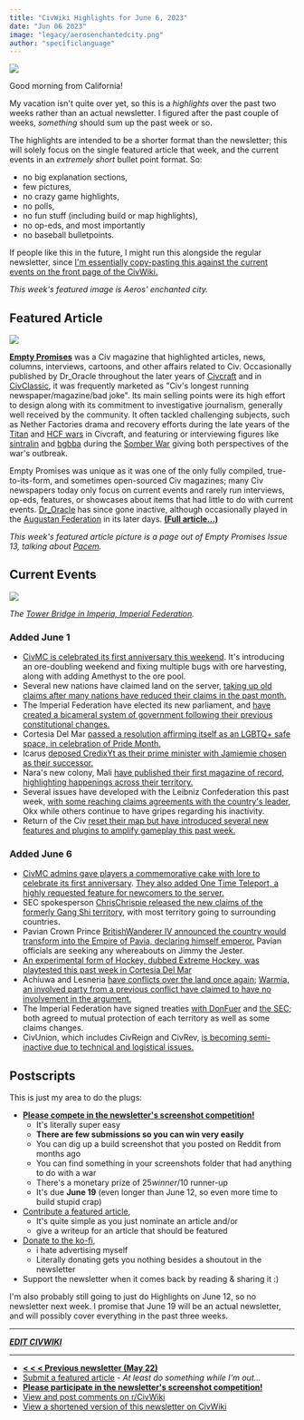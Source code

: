 ```yaml
---
title: "CivWiki Highlights for June 6, 2023"
date: "Jun 06 2023"
image: "legacy/aerosenchantedcity.png"
author: "specificlanguage"
---
```


![](https://i.redd.it/0liqaiuujm2b1.png)

Good morning from California!

My vacation isn't quite over yet, so this is a *highlights* over the past two weeks rather than an actual newsletter. I figured after the past couple of weeks, *something* should sum up the past week or so.

The highlights are intended to be a shorter format than the newsletter; this will solely focus on the single featured article that week, and the current events in an *extremely short* bullet point format. So:
- no big explanation sections,
- few pictures,
- no crazy game highlights,
- no polls,
- no fun stuff (including build or map highlights),
- no op-eds, and most importantly
- no baseball bulletpoints.

If people like this in the future, I might run this alongside the regular newsletter, since [I'm essentially copy-pasting this against the current events on the front page of the CivWiki.](https://civwiki.org/wiki/CivWiki:Featured)

*This week's featured image is Aeros' enchanted city.*

## Featured Article

![](https://static.miraheze.org/civwikiwiki/f/fc/Empty_Promises_13_excerpt.png)

[**Empty Promises**](https://civwiki.org/wiki/Empty_Promises) was a Civ magazine that highlighted articles, news, columns, interviews, cartoons, and other affairs related to Civ. Occasionally published by Dr_Oracle throughout the later years of [Civcraft](https://civwiki.org/wiki/Civcraft) and in [CivClassic](https://civwiki.org/wiki/CivClassic), it was frequently marketed as "Civ's longest running newspaper/magazine/bad joke". Its main selling points were its high effort to design along with its commitment to investigative journalism, generally well received by the community. It often tackled challenging subjects, such as Nether Factories drama and recovery efforts during the late years of the [Titan](https://civwiki.org/wiki/Titan_War) and [HCF wars](https://civwiki.org/wiki/HCF_War) in Civcraft, and featuring or interviewing figures like [sintralin](https://civwiki.org/wiki/sintralin) and [bgbba](https://civwiki.org/wiki/bgbba) during the [Somber War](https://civwiki.org/wiki/Somber_War) giving both perspectives of the war's outbreak.

Empty Promises was unique as it was one of the only fully compiled, true-to-its-form, and sometimes open-sourced Civ magazines; many Civ newspapers today only focus on current events and rarely run interviews, op-eds, features, or showcases about items that had little to do with current events. [Dr_Oracle](https://civwiki.org/wiki/Dr_Oracle) has since gone inactive, although occasionally played in the [Augustan Federation](https://civwiki.org/wiki/Augustan_Federation) in its later days. [**(Full article...)**](https://civwiki.org/wiki/Empty_Promises)

*This week's featured article picture is a page out of Empty Promises Issue 13, talking about [Pacem](https://civwiki.org/wiki/Pacem).*

## Current Events

![](https://static.miraheze.org/civwikiwiki/4/40/TowerbridgeImperia.png)

*The [Tower Bridge in Imperia, Imperial Federation](https://cdn.discordapp.com/attachments/1016008710876835932/1111733598819713105/2023-05-26_20.11.56.png).*

### Added June 1

- [CivMC is celebrated its first anniversary this weekend](https://discord.com/channels/912074050086502470/952312337065451530/1113846895299788930). It's introducing an ore-doubling weekend and fixing multiple bugs with ore harvesting, along with adding Amethyst to the ore pool.
- Several new nations have claimed land on the server, [taking up old claims after many nations have reduced their claims in the past month.](https://www.reddit.com/r/CivMC/comments/13w7pwz/nation_claim_size_charts_first_chart_is_the_of/)
- The Imperial Federation have elected its new parliament, and [have created a bicameral system of government following their previous constitutional changes.](https://www.reddit.com/r/CivMC/comments/13x5qjz/an_experiment_in_bicameralism_on_civ_the_imperial/)
- Cortesia Del Mar [passed a resolution affirming itself as an LGBTQ+ safe space, in celebration of Pride Month.](https://www.reddit.com/r/CivMC/comments/13xfxk4/in_honour_of_pride_month_the_national_forum_of/)
- Icarus [deposed CredixYt as their prime minister with Jamiemie chosen as their successor.](https://www.reddit.com/r/CivMC/comments/13sugzy/credixyt_deposed_as_icaruss_prime_minister/)
- Nara's new colony, Mali [have published their first magazine of record, highlighting happenings across their territory.](https://www.reddit.com/r/CivMC/comments/13p2vf7/dj%C3%A9li_malis_magazine_of_record_volume_1_issue_1/)
- Several issues have developed with the Leibniz Confederation this past week, [with some reaching claims agreements with the country's leader](https://www.reddit.com/r/CivMC/comments/13t2u9w/miday_incorporates_irreal_isle_as_an_overseas/), Okx while others continue to have gripes regarding his inactivity.
- Return of the Civ [reset their map but have introduced several new features and plugins to amplify gameplay this past week.](https://discord.com/channels/1093674046069149706/1093676189928923136/1112000717436239895)

### Added June 6

- [CivMC admins gave players a commemorative cake with lore to celebrate its first anniversary](https://discord.com/channels/912074050086502470/952312337065451530/1114274987809964133). [They also added One Time Teleport, a highly requested feature for newcomers to the server.](https://discord.com/channels/912074050086502470/952312337065451530/1114876990114246697)
- SEC spokesperson [ChrisChrispie released the new claims of the formerly Gang Shi territory](https://www.reddit.com/r/CivMC/comments/13zh1l3/on_gang_shi_land/), with most territory going to surrounding countries.
- Pavian Crown Prince [BritishWanderer IV announced the country would transform into the Empire of Pavia, declaring himself emperor.](https://discord.com/channels/523673816698978313/1007753469723156580/1114628370853011526) Pavian officials are seeking any whereabouts on Jimmy the Jester.
- [An experimental form of Hockey, dubbed Extreme Hockey, was playtested this past week in Cortesia Del Mar](https://www.reddit.com/r/CivMC/comments/13zoi3d/cdms_first_ever_game_of_extreme_hockey_ended_with/)
- Achiuwa and Lesneria [have conflicts over the land once again](https://www.reddit.com/r/CivMC/comments/13xnn7n/freedom_of_lesneria/); [Warmia, an involved party from a previous conflict have claimed to have no involvement in the argument.](https://www.reddit.com/r/CivMC/comments/13xrx01/clarifying_post/)
- The Imperial Federation have signed treaties [with DonFuer](https://www.reddit.com/r/CivMC/comments/1402ffp/donfuer_and_the_if_participate_in_the_peace_of/) and [the SEC](https://www.reddit.com/r/CivMC/comments/141sotf/imperial_federation_territorial_changes/); both agreed to mutual protection of each territory as well as some claims changes.
- CivUnion, which includes CivReign and CivRev, [is becoming semi-inactive due to technical and logistical issues.](https://discord.com/channels/824717853834870845/910289205698125884/1112051878205861888)

## Postscripts

This is just my area to do the plugs:

- [**Please compete in the newsletter's screenshot competition!**](https://www.reddit.com/r/CivMC/comments/13duu08/picture_competition_for_the_newsletter/)
    - It's literally super easy
    - **There are few submissions so you can win very easily**
    - You can dig up a build screenshot that you posted on Reddit from months ago
    - You can find something in your screenshots folder that had anything to do with a war
    - There's a monetary prize of $25 winner/$10 runner-up
    - It's due **June 19** (even longer than June 12, so even more time to build stupid crap)
- [Contribute a featured article](https://forms.gle/SZbWZQRDBxhPUNQF9),
    - It's quite simple as you just nominate an article and/or
    - give a writeup for an article that should be featured
- [Donate to the ko-fi](https://ko-fi.com/specificlanguage),
    - i hate advertising myself
    - Literally donating gets you nothing besides a shoutout in the newsletter
- Support the newsletter when it comes back by reading & sharing it :)

I'm also probably still going to just do Highlights on June 12, so no newsletter next week. I promise that June 19 will be an actual newsletter, and will possibly cover everything in the past three weeks.

---

[***EDIT CIVWIKI***](https://civwiki.org)

---

- [**< < < Previous newsletter (May 22)**](/newsletter-05-22)
- [Submit a featured article](https://forms.gle/SZbWZQRDBxhPUNQF9) - *At least do something while I'm out...*
- [**Please participate in the newsletter's screenshot competition!**](https://www.reddit.com/r/CivMC/comments/13duu08/picture_competition_for_the_newsletter/)
- [View and post comments on r/CivWiki](https://reddit.com/r/civwiki)
- [View a shortened version of this newsletter on CivWiki](https://civwiki.org/wiki/CivWiki:Features)